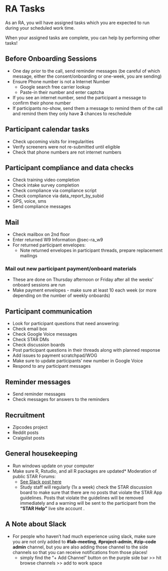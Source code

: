 # RA Tasks {#sec-ra_tasks}

As an RA, you will have assigned tasks which you are expected to run during your scheduled work time. 

When your assigned tasks are complete, you can help by performing other tasks!

## Before Onboarding Sessions 
* One day prior to the call, send reminder messages (be careful of which message, either the consent/onboarding or one-week, you are sending)
* Ensure Phone number is not a Internet Number  
  + Google search free carrier lookup 
  + Paste-in their number and enter captcha  
* If you see an internet number, send the participant a message to confirm their phone number  
* If participants no-show, send them a message to remind them of the call and remind them they only have **3** chances to reschedule 

## Participant calendar tasks
* Check upcoming visits for irregularities
* Verify screeners were not re-submitted until eligible
* Check that phone numbers are not internet numbers


## Participant compliance and data checks
* Check training video completion
* Check intake survey completion
* Check compliance via compliance script
* Check compliance via data_report_by_subid
* GPS, voice, sms
* Send compliance messages

## Mail
* Check mailbox on 2nd floor 
* Enter returned W9 Information @sec-ra_w9
* For returned participant envelopes: 
  * Note returned envelopes in participant threads, prepare replacement mailings


### Mail out new participant payment/onboard materials
* These are done on Thursday afternoon or Friday after all the weeks' onboard sessions are run
* Make payment envelopes - make sure at least 10 each week (or more depending on the number of weekly onboards)


## Participant communication
* Look for participant questions that need answering:
* Check email box
* Check Google Voice messages
* Check STAR DMs
* Check discussion boards
* Post participant questions in their threads along with planned response
* Add issues to payment scratchpad/WOG
* Make sure to update participants' new number in Google Voice
* Respond to any participant messages

## Reminder messages
* Send reminder messages
* Check messages for answers to the reminders

## Recruitment
* Zipcodes project
* Reddit posts
* Craigslist posts


## General housekeeping
* Run windows update on your computer
* Make sure R, Rstudio, and all R packages are updated* Moderation of public STAR Forums:
  * [See Slack post here](https://uw-arc.slack.com/archives/CKU3M2KNG/p1601925847073000?thread_ts=1601670391.057000&cid=CKU3M2KNG)
  * Study staff will regularly (1x a week) check the STAR discussion board to make sure that there are no posts that violate the STAR App guidelines. Posts that violate the guidelines will be removed immediately and a warning will be sent to the participant from the **"STAR Help"** live site account .

## A Note about Slack
* For people who haven't had much experience using slack, make sure you are not only added to **#lab-meeting**, **#project-admin**, **#zip-code admin** channel, but you are also adding those channel to the side channels so that you can receive notifications from those places! 
  * simply find the "+ Add Channel" button on the purple side bar >> hit browse channels >> add to work space  


